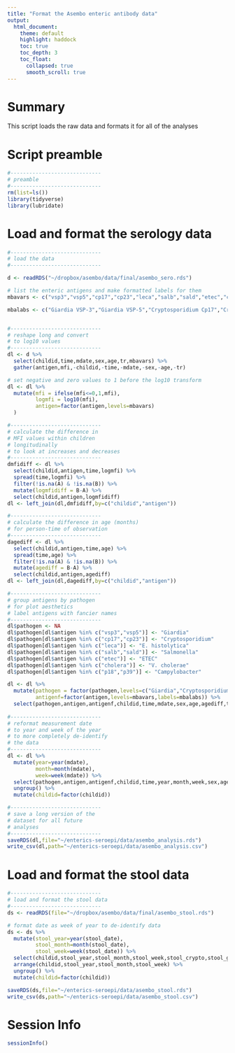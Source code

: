 ```yaml
---
title: "Format the Asembo enteric antibody data"
output: 
  html_document:
    theme: default
    highlight: haddock
    toc: true
    toc_depth: 3
    toc_float:
      collapsed: true
      smooth_scroll: true
---
```


# Summary

This script loads the raw data and formats it for all of the analyses

# Script preamble
```r
#-----------------------------
# preamble
#-----------------------------
rm(list=ls())
library(tidyverse)
library(lubridate)


```


# Load and format the serology data

```r
#-----------------------------
# load the data
#-----------------------------

d <- readRDS("~/dropbox/asembo/data/final/asembo_sero.rds")

# list the enteric antigens and make formatted labels for them
mbavars <- c("vsp3","vsp5","cp17","cp23","leca","salb","sald","etec","cholera","p18","p39")

mbalabs <- c("Giardia VSP-3","Giardia VSP-5","Cryptosporidium Cp17","Cryptosporidium Cp23","E. histolytica LecA","Salmonella LPS group B","Salmonella LPS group D","ETEC LT B subunit","Cholera toxin B subunit","Campylobacter p18","Campylobacter p39")


#-----------------------------
# reshape long and convert
# to log10 values
#-----------------------------
dl <- d %>%
  select(childid,time,mdate,sex,age,tr,mbavars) %>%
  gather(antigen,mfi,-childid,-time,-mdate,-sex,-age,-tr)

# set negative and zero values to 1 before the log10 transform
dl <- dl %>%
  mutate(mfi = ifelse(mfi<=0,1,mfi),
         logmfi = log10(mfi),
         antigen=factor(antigen,levels=mbavars)
  )

#-----------------------------
# calculate the difference in 
# MFI values within children  
# longitudinally
# to look at increases and decreases
#-----------------------------
dmfidiff <- dl %>%
  select(childid,antigen,time,logmfi) %>%
  spread(time,logmfi) %>%
  filter(!is.na(A) & !is.na(B)) %>%
  mutate(logmfidiff = B-A) %>%
  select(childid,antigen,logmfidiff)
dl <- left_join(dl,dmfidiff,by=c("childid","antigen"))

#-----------------------------
# calculate the difference in age (months)
# for person-time of observation
#-----------------------------
dagediff <- dl %>%
  select(childid,antigen,time,age) %>%
  spread(time,age) %>%
  filter(!is.na(A) & !is.na(B)) %>%
  mutate(agediff = B-A) %>%
  select(childid,antigen,agediff)
dl <- left_join(dl,dagediff,by=c("childid","antigen"))

#-----------------------------
# group antigens by pathogen
# for plot aesthetics
# label antigens with fancier names
#-----------------------------
dl$pathogen <- NA
dl$pathogen[dl$antigen %in% c("vsp3","vsp5")] <- "Giardia"
dl$pathogen[dl$antigen %in% c("cp17","cp23")] <- "Cryptosporidium"
dl$pathogen[dl$antigen %in% c("leca")] <- "E. histolytica"
dl$pathogen[dl$antigen %in% c("salb","sald")] <- "Salmonella"
dl$pathogen[dl$antigen %in% c("etec")] <- "ETEC"
dl$pathogen[dl$antigen %in% c("cholera")] <- "V. cholerae"
dl$pathogen[dl$antigen %in% c("p18","p39")] <- "Campylobacter"

dl <- dl %>%
  mutate(pathogen = factor(pathogen,levels=c("Giardia","Cryptosporidium","E. histolytica","Salmonella","ETEC","V. cholerae","Campylobacter")),
         antigenf=factor(antigen,levels=mbavars,labels=mbalabs)) %>%
  select(pathogen,antigen,antigenf,childid,time,mdate,sex,age,agediff,tr,mfi,logmfi,logmfidiff)
     
#-----------------------------
# reformat measurement date
# to year and week of the year
# to more completely de-identify
# the data
#-----------------------------
dl <- dl %>%
  mutate(year=year(mdate),
         month=month(mdate),
         week=week(mdate)) %>%
  select(pathogen,antigen,antigenf,childid,time,year,month,week,sex,age,agediff,tr,mfi,logmfi,logmfidiff) %>%
  ungroup() %>%
  mutate(childid=factor(childid))

#-----------------------------
# save a long version of the
# dataset for all future 
# analyses
#-----------------------------
saveRDS(dl,file="~/enterics-seroepi/data/asembo_analysis.rds")
write_csv(dl,path="~/enterics-seroepi/data/asembo_analysis.csv")
```

# Load and format the stool data

```r
#-----------------------------
# load and format the stool data
#-----------------------------
ds <- readRDS(file="~/dropbox/asembo/data/final/asembo_stool.rds")

# format date as week of year to de-identify data
ds <- ds %>%
  mutate(stool_year=year(stool_date),
         stool_month=month(stool_date),
         stool_week=week(stool_date)) %>%
  select(childid,stool_year,stool_month,stool_week,stool_crypto,stool_giardia) %>%
  arrange(childid,stool_year,stool_month,stool_week) %>%
  ungroup() %>%
  mutate(childid=factor(childid))

saveRDS(ds,file="~/enterics-seroepi/data/asembo_stool.rds")
write_csv(ds,path="~/enterics-seroepi/data/asembo_stool.csv")

```

# Session Info
```r
sessionInfo()
```




